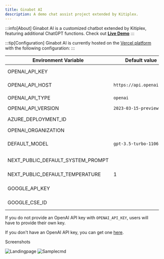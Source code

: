 ```yaml
---
title: Ginabot AI
description: A demo chat assist project extended by Kitiplex.
---
```


:::info[About]
Ginabot AI is a customized chatbot extended by Kitiplex, featuring additional ChatGPT functions.
Check out **[Live Demo](https://gina-x.vercel.app)**
:::

:::tip[Configuration]
Ginabot AI is currently hosted on the [Vercel platform](https://vercel.com/) with the following configuration:
:::

| Environment Variable              | Default value                  | Description                                                                                                                               |
| --------------------------------- | ------------------------------ | ----------------------------------------------------------------------------------------------------------------------------------------- |
| OPENAI_API_KEY                    |                                | The default API key used for authentication with OpenAI                                                                                   |
| OPENAI_API_HOST                   | `https://api.openai.com`       | The base url, for Azure use `https://<endpoint>.openai.azure.com`                                                                         |
| OPENAI_API_TYPE                   | `openai`                       | The API type, options are `openai` or `azure`                                                                                             |
| OPENAI_API_VERSION                | `2023-03-15-preview`           | Only applicable for Azure OpenAI                                                                                                          |
| AZURE_DEPLOYMENT_ID               |                                | Needed when Azure OpenAI, Ref [Azure OpenAI API](https://learn.microsoft.com/zh-cn/azure/cognitive-services/openai/reference#completions) |
| OPENAI_ORGANIZATION               |                                | Your OpenAI organization ID                                                                                                               |
| DEFAULT_MODEL                     | `gpt-3.5-turbo-1106`                | The default model to use on new conversations, for Azure use `gpt-35-turbo`                                                               |
| NEXT_PUBLIC_DEFAULT_SYSTEM_PROMPT |                              | The default system prompt to use on new conversations                                                                                     |
| NEXT_PUBLIC_DEFAULT_TEMPERATURE   | 1                              | The default temperature to use on new conversations                                                                                       |
| GOOGLE_API_KEY                    |                                | See [Custom Search JSON API documentation][GCSE]                                                                                          |
| GOOGLE_CSE_ID                     |                                | See [Custom Search JSON API documentation][GCSE]                                                                                          |

If you do not provide an OpenAI API key with `OPENAI_API_KEY`, users will have to provide their own key.

If you don't have an OpenAI API key, you can get one [here](https://platform.openai.com/account/api-keys).

Screenshots

![Landingpage](./img/Screenshot_land.png)
![Samplecmd](./img/Screenshot_cm.png)